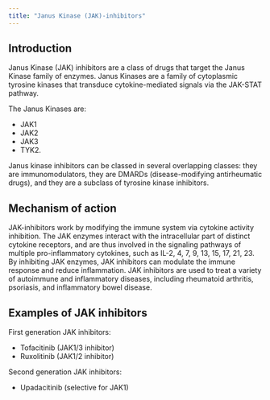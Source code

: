 ```yaml
---
title: "Janus Kinase (JAK)-inhibitors"
---
```


## Introduction

Janus Kinase (JAK) inhibitors are a class of drugs that target the Janus Kinase family of enzymes.
Janus Kinases are a family of cytoplasmic tyrosine kinases that transduce cytokine-mediated signals via the JAK-STAT pathway.

The Janus Kinases are:

* JAK1
* JAK2
* JAK3
* TYK2.

Janus kinase inhibitors can be classed in several overlapping classes: they are immunomodulators, they are DMARDs (disease-modifying antirheumatic drugs), and they are a subclass of tyrosine kinase inhibitors.

## Mechanism of action

JAK-inhibitors work by modifying the immune system via cytokine activity inhibition.
The JAK enzymes interact with the intracellular part of distinct cytokine receptors, and are thus involved in the signaling pathways of multiple pro-inflammatory cytokines, such as IL-2, 4, 7, 9, 13, 15, 17, 21, 23.
By inhibiting JAK enzymes, JAK inhibitors can modulate the immune response and reduce inflammation.
JAK inhibitors are used to treat a variety of autoimmune and inflammatory diseases, including rheumatoid arthritis, psoriasis, and inflammatory bowel disease.


## Examples of JAK inhibitors

First generation JAK inhibitors:

* Tofacitinib (JAK1/3 inhibitor)
* Ruxolitinib (JAK1/2 inhibitor)

Second generation JAK inhibitors:

* Upadacitinib (selective for JAK1)
